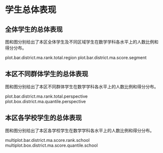<!-- chapter total -->

\mytext

# 学生总体表现

## 全体学生的总体表现

图\ref{fig: `r gio.R$GetPlotTitle("plot.bar.district.ma.rank.total.region")`}和图\ref{fig: `r gio.R$GetPlotTitle("plot.bar.district.ma.score.segment")`}分别给出了本区全体学生及不同区域学生在数学学科各水平上的人数比例和得分分布。

plot.bar.district.ma.rank.total.region
plot.bar.district.ma.score.segment


## 本区不同群体学生的总体表现

图\ref{fig: `r gio.R$GetPlotTitle("plot.bar.district.ma.rank.total.perspective")`}和图\ref{fig: `r gio.R$GetPlotTitle("plot.box.district.ma.quantile.perspective")`}分别给出了本区不同群体学生在数学学科各水平上的人数比例和得分分布\footnote{盒须图——5\%学生得分小于等于须下端线分数；25\%学生得分小于等于盒底分数；50\%学生得分大于等于盒中横线分数；25\%学生得分大于等于盒顶分数；5\%学生得分大于等于须上端线分数；盒高度一定程度上反映了得分分布的离散程度；红点为平均分。}。

plot.bar.district.ma.rank.total.perspective
plot.box.district.ma.quantile.perspective



## 本区各学校学生的总体表现

图\ref{fig: `r gio.R$GetPlotTitle("multiplot.bar.district.ma.score.rank.school")`}和图\ref{fig: `r gio.R$GetPlotTitle("multiplot.box.district.ma.score.quantile.school")`}分别给出了本区各学校学生在数学学科各水平上的人数比例和得分分布。

multiplot.bar.district.ma.score.rank.school
multiplot.box.district.ma.score.quantile.school



<!-- end of chapter total -->
